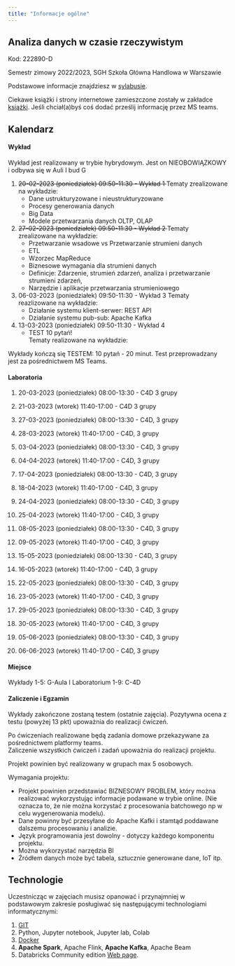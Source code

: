 ```yaml
---
title: "Informacje ogólne"
---
```


## Analiza danych w czasie rzeczywistym

Kod: 222890-D

Semestr zimowy 2022/2023,
SGH Szkoła Główna Handlowa w Warszawie

Podstawowe informacje znajdziesz w [sylabusie](/RTA_2023/sylabus).

Ciekawe książki i strony internetowe zamieszczone zostały w zakładce [książki](/RTA_2023/ksiazki). Jeśli chciał(a)byś coś dodać prześlij informację przez MS teams.

## Kalendarz

#### Wykład 

Wykład jest realizowany w trybie hybrydowym.
Jest on NIEOBOWIĄZKOWY i odbywa się w Auli I bud G

1. <del> 20-02-2023 (poniedziałek) 09:50-11:30 - Wykład 1 </del>
Tematy zrealizowane na wykładzie:
    - Dane ustrukturyzowane i nieustrukturyzowane
    - Procesy generowania danych
    - Big Data
    - Modele przetwarzania danych OLTP, OLAP
2. <del>27-02-2023 (poniedziałek) 09:50-11:30 - Wykład 2</del>
Tematy zrealizowane na wykładzie:
    - Przetwarzanie wsadowe vs Przetwarzanie strumieni danych
    - ETL 
    - Wzorzec MapReduce
    - Biznesowe wymagania dla strumieni danych
    - Definicje: Zdarzenie, strumień zdarzeń, analiza i przetwarzanie strumieni zdarzeń, 
    - Narzędzie i aplikacje przetwarzania strumieniowego
3. 06-03-2023 (poniedziałek) 09:50-11:30 - Wykład 3
Tematy reazlizowane na wykładzie: 
    - Działanie systemu klient-serwer: REST API
    - Działanie systemu pub-sub: Apache Kafka
4. 13-03-2023 (poniedziałek) 09:50-11:30 - Wykład 4
    - TEST 10 pytań!    
Tematy realizowane na wykładzie:
    

Wykłady kończą się TESTEM: 10 pytań - 20 minut. 
Test przeprowadzany jest za pośrednictwem MS Teams.

#### Laboratoria

1. 20-03-2023 (poniedziałek) 08:00-13:30 - C4D 3 grupy
1. 21-03-2023 (wtorek) 11:40-17:00 - C4D 3 grupy

2. 27-03-2023 (poniedziałek) 08:00-13:30 - C4D, 3 grupy
2. 28-03-2023 (wtorek) 11:40-17:00 - C4D, 3 grupy

3. 03-04-2023 (poniedziałek) 08:00-13:30 - C4D, 3 grupy
3. 04-04-2023 (wtorek) 11:40-17:00 - C4D, 3 grupy 

4. 17-04-2023 (poniedziałek) 08:00-13:30 - C4D, 3 grupy
4. 18-04-2023 (wtorek) 11:40-17:00 - C4D, 3 grupy 

5. 24-04-2023 (poniedziałek) 08:00-13:30 - C4D, 3 grupy
5. 25-04-2023 (wtorek) 11:40-17:00 - C4D, 3 grupy 

6. 08-05-2023 (poniedziałek) 08:00-13:30 - C4D, 3 grupy
6. 09-05-2023 (wtorek) 11:40-17:00 - C4D, 3 grupy 

7. 15-05-2023 (poniedziałek) 08:00-13:30 - C4D, 3 grupy
7. 16-05-2023 (wtorek) 11:40-17:00 - C4D, 3 grupy 

8. 22-05-2023 (poniedziałek) 08:00-13:30 - C4D, 3 grupy
8. 23-05-2023 (wtorek) 11:40-17:00 - C4D, 3 grupy 

9. 29-05-2023 (poniedziałek) 08:00-13:30 - C4D, 3 grupy
9. 30-05-2023 (wtorek) 11:40-17:00 - C4D, 3 grupy

10. 05-06-2023 (poniedziałek) 08:00-13:30 - C4D, 3 grupy
10. 06-06-2023 (wtorek) 11:40-17:00 - C4D, 3 grupy 

#### Miejsce

Wykłady 1-5: G-Aula I
Laboratorium 1-9: C-4D

#### Zaliczenie i Egzamin

Wykłady zakończone zostaną testem (ostatnie zajęcia).
Pozytywna ocena z testu (powyżej 13 pkt) upoważnia do realizacji ćwiczeń. 

Po ćwiczeniach realizowane będą zadania domowe przekazywane za pośrednictwem platformy teams.  
Zaliczenie wszystkich ćwiczeń i zadań upoważnia do realizacji projektu. 

Projekt powinien być realizowany w grupach max 5 osobowych. 

Wymagania projektu: 

- Projekt powinien przedstawiać BIZNESOWY PROBLEM, który można realizować wykorzystując informacje podawane w trybie online. (Nie oznacza to, że nie można korzystać z procesowania batchowego np w celu wygenerowania modelu).
- Dane powinny być przesyłane do Apache Kafki i stamtąd poddawane dalszemu procesowaniu i analizie. 
- Język programowania jest dowolny - dotyczy każdego komponentu projektu. 
- Można wykorzystać narzędzia BI 
- Źródłem danych może być tabela, sztucznie generowane dane, IoT itp.

## Technologie

Uczestnicząc w zajęciach musisz opanować i przynajmniej w podstawowym zakresie posługiwać się następującymi technologiami informatycznymi:

1. [GIT](https://sebkaz-teaching.github.io/RTA_2023/info/) 
2. Python, Jupyter notebook, Jupyter lab, Colab
3. [Docker](https://sebkaz-teaching.github.io/RTA_2023/info/)
4. **Apache Spark**, Apache Flink, **Apache Kafka**, Apache Beam
5. Databricks Community edition [Web page](https://community.cloud.databricks.com/login.html).